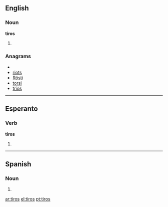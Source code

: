 ==English==

===Noun===
'''tiros'''

# {{plural of|[[tiro]]}}

===Anagrams===
* {{alphagram|iorst}}
* [[riots#English|riots]]
* [[Rösti#English|Rösti]]
* [[torsi#English|torsi]]
* [[trios#English|trios]]

----

==Esperanto==

===Verb===
'''tiros'''

# {{eo-form of|tir|os}}

----

==Spanish==

===Noun===
{{infl|es|noun form|g=m|g2=p}}

# {{plural of|nocat=1|[[tiro#Spanish|tiro]]|lang=es}}

[[ar:tiros]]
[[el:tiros]]
[[pt:tiros]]